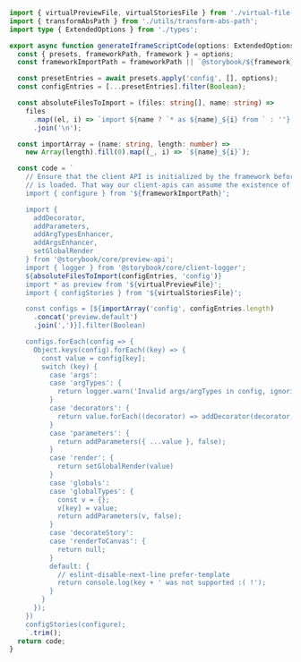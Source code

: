 ```ts
import { virtualPreviewFile, virtualStoriesFile } from './virtual-file-names';
import { transformAbsPath } from './utils/transform-abs-path';
import type { ExtendedOptions } from './types';

export async function generateIframeScriptCode(options: ExtendedOptions) {
  const { presets, frameworkPath, framework } = options;
  const frameworkImportPath = frameworkPath || `@storybook/${framework}`;

  const presetEntries = await presets.apply('config', [], options);
  const configEntries = [...presetEntries].filter(Boolean);

  const absoluteFilesToImport = (files: string[], name: string) =>
    files
      .map((el, i) => `import ${name ? `* as ${name}_${i} from ` : ''}'${transformAbsPath(el)}'`)
      .join('\n');

  const importArray = (name: string, length: number) =>
    new Array(length).fill(0).map((_, i) => `${name}_${i}`);

  const code = `
    // Ensure that the client API is initialized by the framework before any other iframe code
    // is loaded. That way our client-apis can assume the existence of the API+store
    import { configure } from '${frameworkImportPath}';

    import {
      addDecorator,
      addParameters,
      addArgTypesEnhancer,
      addArgsEnhancer,
      setGlobalRender
    } from '@storybook/core/preview-api';
    import { logger } from '@storybook/core/client-logger';
    ${absoluteFilesToImport(configEntries, 'config')}
    import * as preview from '${virtualPreviewFile}';
    import { configStories } from '${virtualStoriesFile}';

    const configs = [${importArray('config', configEntries.length)
      .concat('preview.default')
      .join(',')}].filter(Boolean)

    configs.forEach(config => {
      Object.keys(config).forEach((key) => {
        const value = config[key];
        switch (key) {
          case 'args':
          case 'argTypes': {
            return logger.warn('Invalid args/argTypes in config, ignoring.', JSON.stringify(value));
          }
          case 'decorators': {
            return value.forEach((decorator) => addDecorator(decorator, false));
          }
          case 'parameters': {
            return addParameters({ ...value }, false);
          }
          case 'render': {
            return setGlobalRender(value)
          }
          case 'globals':
          case 'globalTypes': {
            const v = {};
            v[key] = value;
            return addParameters(v, false);
          }
          case 'decorateStory':
          case 'renderToCanvas': {
            return null;
          }
          default: {
            // eslint-disable-next-line prefer-template
            return console.log(key + ' was not supported :( !');
          }
        }
      });
    })
    configStories(configure);
    `.trim();
  return code;
}
```
